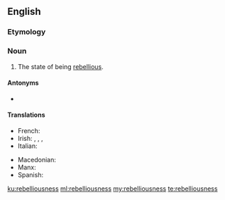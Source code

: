 ==English==

===Etymology===
{{suffix|rebellious|ness|lang=en}}

===Noun===
{{en-noun|-}}

# The state of being [[rebellious]].

====Antonyms====
* {{l|en|docility}}

====Translations====
{{trans-top|the state of being rebellious}}
* French: {{t+|fr|insoumission|f}}
* Irish: {{t|ga|ceannairceacht|f}}, {{t|ga|easumhlaíocht|f}}, {{t|ga|éiritheacht|f}}, {{t|ga|reibiliúnacht|f}}
* Italian: {{t|it|ribellismo|m}}
{{trans-mid}}
* Macedonian: {{t|mk|бунтовност|f}}
* Manx: {{t|gv|neufreihys|m}}
* Spanish: {{t+|es|rebeldía|f}}
{{trans-bottom}}

[[ku:rebelliousness]]
[[ml:rebelliousness]]
[[my:rebelliousness]]
[[te:rebelliousness]]